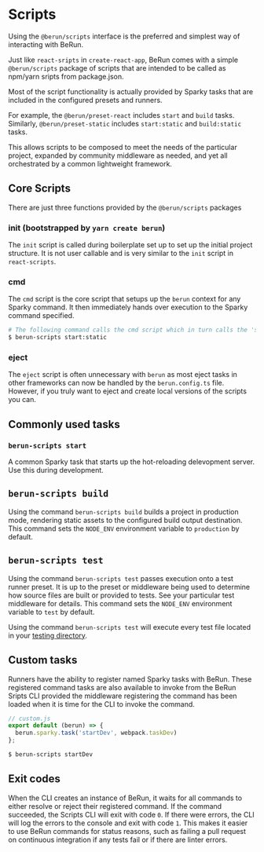 # Scripts

Using the `@berun/scripts` interface is the preferred and simplest way of interacting with BeRun.

Just like `react-sripts` in `create-react-app`, BeRun comes with a simple  `@berun/scripts` package  of scripts that are 
intended to be called as npm/yarn sripts from package.json.

Most of the script functionality is actually provided by Sparky tasks that are included in 
the configured presets and runners.    

For example, the `@berun/preset-react` includes `start` and `build` tasks.    Similarly, `@berun/preset-static` 
includes `start:static`  and `build:static` tasks.

This allows scripts to be composed to meet the needs of the particular project, expanded by community
middleware as needed, and yet all orchestrated by a common lightweight framework.

## Core Scripts

There are just three functions provided by the `@berun/scripts` packages

### init (bootstrapped by `yarn create berun`)

The `init` script is called during boilerplate set up to set up the initial project structure.  It is not
user callable and is very similar to the `init` script in `react-scripts`.

### cmd

The `cmd` script is the core script that setups up the `berun` context for any Sparky command.   It then
immediately hands over execution to the Sparky command specified.

```bash
# The following command calls the cmd script which in turn calls the 'start:static' task
$ berun-scripts start:static
```

### eject

The `eject` script is often unnecessary with `berun` as most eject tasks in other frameworks can now be handled
by the `berun.config.ts` file.   However, if you truly want to eject and create local versions of the scripts you 
can.

## Commonly used tasks

### `berun-scripts start`

A common Sparky task that starts up the hot-reloading delevopment server.  Use this during development.

## `berun-scripts build`

Using the command `berun-scripts build` builds a project in production mode, rendering static assets to the configured build
output destination. This command sets the `NODE_ENV` environment variable to `production` by default.

## `berun-scripts test`

Using the command `berun-scripts test` passes execution onto a test runner preset. It is up to the preset or middleware being
used to determine how source files are built or provided to tests. See your particular test middleware for details. This
command sets the `NODE_ENV` environment variable to `test` by default.

Using the command `berun-scripts test` will execute every test file located in your
[testing directory](./project-layout.md#testing). 

## Custom tasks

Runners have the ability to register named Sparky tasks with BeRun. These registered command tasks are also available to
invoke from the BeRun Sripts CLI provided the middleware registering the command has been loaded when it is time for the CLI to
invoke the command.

```js
// custom.js
export default (berun) => {
  berun.sparky.task('startDev', webpack.taskDev)
};
```

```bash
$ berun-scripts startDev
```

## Exit codes

When the CLI creates an instance of BeRun, it waits for all commands to either resolve or reject their registered
command. If the command succeeded, the Scripts CLI will exit with code `0`. If there were errors, the CLI will log the errors
to the console and exit with code `1`. This makes it easier to use BeRun commands for status reasons, such
as failing a pull request on continuous integration if any tests fail or if there are linter errors.
